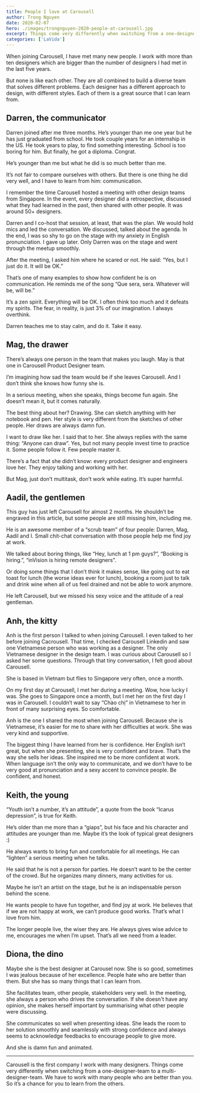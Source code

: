 ```yaml
---
title: People I love at Carousell
author: Trong Nguyen
date: 2020-02-07
hero: ./images/trongnguyen-2020-people-at-carousell.jpg
excerpt: Things come very differently when switching from a one-designer-team to a multi-designer-team. We have to work with many people who are better than you. So it’s a chance for you to learn from the others.
categories: ['LaVida']
---
```


When joining Carousell, I have met many new people. I work with more than ten designers which are bigger than the number of designers I had met in the last five years. 

But none is like each other. They are all combined to build a diverse team that solves different problems. Each designer has a different approach to design, with different styles. Each of them is a great source that I can learn from.


## Darren, the communicator
Darren joined after me three months. He’s younger than me one year but he has just graduated from school. He took couple years for an internship in the US. He took years to play, to find something interesting. School is too boring for him. But finally, he got a diploma. Congrat.

He’s younger than me but what he did is so much better than me.

It’s not fair to compare ourselves with others. But there is one thing he did very well, and I have to learn from him: communication.

I remember the time Carousell hosted a meeting with other design teams from Singapore. In the event, every designer did a retrospective, discussed what they had learned in the past, then shared with other people. It was around 50+ designers.

Darren and I co-host that session, at least, that was the plan. We would hold mics and led the conversation. We discussed, talked about the agenda. In the end, I was so shy to go on the stage with my anxiety in English pronunciation. I gave up later. Only Darren was on the stage and went through the meetup smoothly.

After the meeting, I asked him where he scared or not. He said: “Yes, but I just do it. It will be OK.”

That’s one of many examples to show how confident he is on communication. He reminds me of the song “Que sera, sera. Whatever will be, will be.”

It’s a zen spirit. Everything will be OK. I often think too much and it defeats my spirits. The fear, in reality, is just 3% of our imagination. I always overthink.

Darren teaches me to stay calm, and do it. Take it easy.

## Mag, the drawer
There’s always one person in the team that makes you laugh. May is that one in Carousell Product Designer team.

I’m imagining how sad the team would be if she leaves Carousell. And I don’t think she knows how funny she is.

In a serious meeting, when she speaks, things become fun again. She doesn’t mean it, but it comes naturally.

The best thing about her? Drawing. She can sketch anything with her notebook and pen. Her style is very different from the sketches of other people. Her draws are always damn fun.

I want to draw like her. I said that to her. She always replies with the same thing: “Anyone can draw”. Yes, but not many people invest time to practice it. Some people follow it. Few people master it.

There’s a fact that she didn’t know: every product designer and engineers love her. They enjoy talking and working with her.

But Mag, just don’t multitask, don’t work while eating. It’s super harmful.

## Aadil, the gentlemen
This guy has just left Carousell for almost 2 months. He shouldn’t be engraved in this article, but some people are still missing him, including me.

He is an awesome member of a “scrub team” of four people: Darren, Mag, Aadil and I. Small chit-chat conversation with those people help me find joy at work.

We talked about boring things, like “Hey, lunch at 1 pm guys?”, “Booking is hiring.”, “inVision is hiring remote designers”.

Or doing some things that I don’t think it makes sense, like going out to eat toast for lunch (the worse ideas ever for lunch), booking a room just to talk and drink wine when all of us feel drained and not be able to work anymore.

He left Carousell, but we missed his sexy voice and the attitude of a real gentleman.

## Anh, the kitty
Anh is the first person I talked to when joining Carousell. I even talked to her before joining Cacrousell. That time, I checked Carousell Linkedin and saw one Vietnamese person who was working as a designer. The only Vietnamese designer in the design team. I was curious about Carousell so I asked her some questions. Through that tiny conversation, I felt good about Carousell.

She is based in Vietnam but flies to Singapore very often, once a month.

On my first day at Carousell, I met her during a meeting. Wow, how lucky I was. She goes to Singapore once a month, but I met her on the first day I was in Carousell. I couldn’t wait to say “Chào chị” in Vietnamese to her in front of many surprising eyes. So comfortable.

Anh is the one I shared the most when joining Carousell. Because she is Vietnamese, it’s easier for me to share with her difficulties at work. She was very kind and supportive.

The biggest thing I have learned from her is confidence. Her English isn’t great, but when she presenting, she is very confident and brave. That’s the way she sells her ideas. She inspired me to be more confident at work. When language isn’t the only way to communicate, and we don’t have to be very good at pronunciation and a sexy accent to convince people. Be confident, and honest.

## Keith, the young
“Youth isn’t a number, it’s an attitude”, a quote from the book “Icarus depression”, is true for Keith.

He’s older than me more than a “giaps”, but his face and his character and attitudes are younger than me. Maybe it’s the look of typical great designers :) 

He always wants to bring fun and comfortable for all meetings. He can “lighten” a serious meeting when he talks.

He said that he is not a person for parties. He doesn’t want to be the center of the crowd. But he organizes many dinners, many activities for us.

Maybe he isn’t an artist on the stage, but he is an indispensable person behind the scene.

He wants people to have fun together, and find joy at work. He believes that if we are not happy at work, we can’t produce good works. That’s what I love from him.

The longer people live, the wiser they are. He always gives wise advice to me, encourages me when I’m upset. That’s all we need from a leader.

## Diona, the dino
Maybe she is the best designer at Carousel now. She is so good, sometimes I was jealous because of her excellence. People hate who are better than them. But she has so many things that I can learn from.

She facilitates team, other people, stakeholders very well. In the meeting, she always a person who drives the conversation. If she doesn't have any opinion, she makes herself important by summarising what other people were discussing.

She communicates so well when presenting ideas. She leads the room to her solution smoothly and seamlessly with strong confidence and always seems to acknowledge feedbacks to encourage people to give more. 

And she is damn fun and animated.

- - - -

Carousell is the first company I work with many designers. Things come very differently when switching from a one-designer-team to a multi-designer-team. We have to work with many people who are better than you. So it’s a chance for you to learn from the others.
